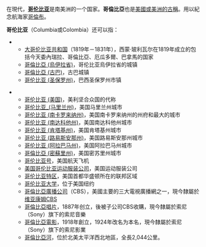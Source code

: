 在現代，'''[[哥伦比亚|哥伦比亚]]'''是南美洲的一个国家。'''哥倫比亞'''也是[[哥倫比亞_(美國)|美國或美洲的古稱]]。用以紀念航海家[[哥倫布|哥倫布]]。

'''哥伦比亚'''（Columbia或Colombia）还可以指：
* {{lang|es|Colombia}}
**[[大哥伦比亚共和国|大哥伦比亚共和国]]（1819年－1831年），西蒙·玻利瓦尔在1819年成立的包括今天委內瑞拉、哥倫比亞、厄瓜多爾、巴拿馬的国家
**[[哥倫比亞_(烏伊拉省)|哥倫比亞 (烏伊拉省)]]，哥伦比亚烏伊拉省的城镇
**[[哥倫比亞_(古巴)|哥倫比亞 (古巴)]]，古巴城镇
**[[哥伦比亚_(圣保罗州)|哥伦比亚 (圣保罗州)]]，巴西圣保罗州市镇

* {{lang|en|Columbia}}
**[[哥伦比亚_(美国)|哥伦比亚 (美国)]]，美利坚合众国的代称
**[[哥伦比亚_(马里兰州)|哥伦比亚_(马里兰州)]]，美国马里兰州城市
**[[哥伦比亚_(南卡罗来纳州)|哥伦比亚 (南卡罗来纳州)]]，美国南卡罗来纳州的州府和最大的城市
**[[哥伦比亚_(南达科他州)|哥伦比亚 (南达科他州)]]，美国南达科他州城市
**[[哥伦比亚_(肯塔基州)|哥伦比亚 (肯塔基州)]]，美国肯塔基州城市
**[[哥伦比亚_(路易斯安那州)|哥伦比亚 (路易斯安那州)]]，美国路易斯安那州城市
**[[哥伦比亚_(阿拉巴马州)|哥伦比亚 (阿拉巴马州)]]，美国阿拉巴马州城市
**[[哥倫比亞_(密蘇里州)|哥倫比亞 (密蘇里州)]]，美国密苏里州城市
**[[哥伦比亚号|哥伦比亚号]]，美国航天飞机
**[[美国哥伦比亚运动服装公司|美国哥伦比亚运动服装公司]]，美国运动服装公司
**[[哥伦比亚特区|哥伦比亚特区]]，美国首都华盛顿所在的联邦区域
**[[哥伦比亚大学|哥伦比亚大学]]，位于美国纽约
**[[哥倫比亞廣播公司|哥倫比亞廣播公司]]（CBS），美國主要的三大電視廣播網之一，現今隸屬於[[维亚康姆CBS|维亚康姆CBS]]
**[[哥倫比亞唱片|哥倫比亞唱片]]，1887年创立，後被子公司CBS收購，現今隸屬於索尼（Sony）旗下的索尼音樂
**[[哥倫比亞電影|哥倫比亞電影]]，1918年創立，1924年改名为本名，現今隸屬於索尼（Sony）旗下的索尼影業
**[[哥倫比亞河|哥倫比亞河]]，位於北美太平洋西北地區，全長2,044公里。

{{Disambiguation|G|Cat=四字译名消歧义}}